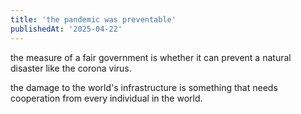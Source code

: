 ```yaml
---
title: 'the pandemic was preventable'
publishedAt: '2025-04-22'
---
```


the measure of a fair government is whether it can prevent a natural disaster like the corona virus.

the damage to the world's infrastructure is something that needs cooperation from every individual in the world.